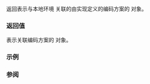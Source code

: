 {{cpp/locale/locale/title|encoding}}
{{cpp/locale/locale/navbar}}
{{ddcl|
std::text_encoding encoding() const;
}}

返回表示与本地环境 {{c|*this}} 关联的由实现定义的编码方案的 {{ltt std|cpp/locale/text_encoding}} 对象。

===返回值===
表示关联编码方案的 {{ltt std|cpp/locale/text_encoding}} 对象。

===示例===
{{example}}

===参阅===
{{dsc begin}}
{{dsc inc|cpp/locale/text_encoding/dsc literal}}
{{dsc end}}

{{langlinks|de|en|es|fr|it|ja|pt|ru}}